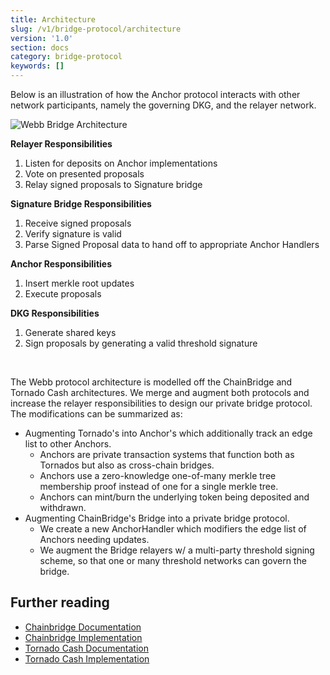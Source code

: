 ```yaml
---
title: Architecture
slug: /v1/bridge-protocol/architecture
version: '1.0'
section: docs
category: bridge-protocol
keywords: []
---
```


Below is an illustration of how the Anchor protocol interacts with other network participants,
namely the governing DKG, and the relayer network.

![Webb Bridge Architecture](../../../../src/images/docs/bridge-protocol/anchor-protocol.png)

**Relayer Responsibilities**

1. Listen for deposits on Anchor implementations
2. Vote on presented proposals
3. Relay signed proposals to Signature bridge

**Signature Bridge Responsibilities**

1. Receive signed proposals
2. Verify signature is valid
3. Parse Signed Proposal data to hand off to appropriate Anchor Handlers

**Anchor Responsibilities**

1. Insert merkle root updates
2. Execute proposals

**DKG Responsibilities**

1. Generate shared keys
2. Sign proposals by generating a valid threshold signature

<br />

The Webb protocol architecture is modelled off the ChainBridge and Tornado Cash architectures. We merge and
augment both protocols and increase the relayer responsibilities to design our private bridge protocol. The
modifications can be summarized as:

- Augmenting Tornado's into Anchor's which additionally track an edge list to other Anchors.
  - Anchors are private transaction systems that function both as Tornados but also as cross-chain bridges.
  - Anchors use a zero-knowledge one-of-many merkle tree membership proof instead of one for a single merkle tree.
  - Anchors can mint/burn the underlying token being deposited and withdrawn.
- Augmenting ChainBridge's Bridge into a private bridge protocol.
  - We create a new AnchorHandler which modifiers the edge list of Anchors needing updates.
  - We augment the Bridge relayers w/ a multi-party threshold signing scheme, so that one or many threshold
    networks can govern the bridge.

## Further reading

- [Chainbridge Documentation](https://chainbridge.chainsafe.io/)
- [Chainbridge Implementation](https://github.com/ChainSafe/ChainBridge)
- [Tornado Cash Documentation](https://docs.tornado.cash/general/readme)
- [Tornado Cash Implementation](https://github.com/tornadocash)
